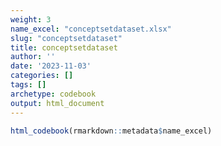 ```yaml
---
weight: 3
name_excel: "conceptsetdataset.xlsx"
slug: "conceptsetdataset"
title: conceptsetdataset
author: ''
date: '2023-11-03'
categories: []
tags: []
archetype: codebook
output: html_document
---
```


```r
html_codebook(rmarkdown::metadata$name_excel)
```
